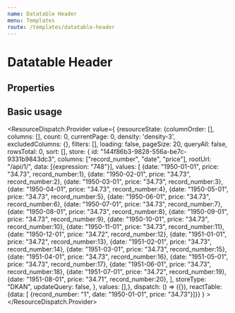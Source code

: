 ```yaml
---
name: Datatable Header
menu: Templates
route: /templates/datatable-header
---
```



# Datatable Header

## Properties

<Props of={DataTableHeader} />

## Basic usage
<ResourceDispatch.Provider value={ {resourceState: {columnOrder: [],
  columns: [],
  count: 0,
  currentPage: 0,
  density: 'density-3',
  excludedColumns: {},
  filters: [],
  loading: false,
  pageSize: 20,
  queryAll: false,
  rowsTotal: 0,
  sort: [],
  store: {
    id: "144f86b3-9828-556a-be7c-9331b9843dc3",
columns: ["record_number", "date", "price"],
rootUrl: "/api/1/",
data: [{expression: "748"}],
values: [
{date: "1950-01-01", price: "34.73", record_number:1},
{date: "1950-02-01", price: "34.73", record_number:2},
{date: "1950-03-01", price: "34.73", record_number:3},
{date: "1950-04-01", price: "34.73", record_number:4},
{date: "1950-05-01", price: "34.73", record_number:5},
{date: "1950-06-01", price: "34.73", record_number:6},
{date: "1950-07-01", price: "34.73", record_number:7},
{date: "1950-08-01", price: "34.73", record_number:8},
{date: "1950-09-01", price: "34.73", record_number:9},
{date: "1950-10-01", price: "34.73", record_number:10},
{date: "1950-11-01", price: "34.73", record_number:11},
{date: "1950-12-01", price: "34.72", record_number:12},
{date: "1951-01-01", price: "34.72", record_number:13},
{date: "1951-02-01", price: "34.73", record_number:14},
{date: "1951-03-01", price: "34.73", record_number:15},
{date: "1951-04-01", price: "34.73", record_number:16},
{date: "1951-05-01", price: "34.73", record_number:17},
{date: "1951-06-01", price: "34.73", record_number:18},
{date: "1951-07-01", price: "34.72", record_number:19},
{date: "1951-08-01", price: "34.71", record_number:20},
],
storeType: "DKAN",
updateQuery: false,
  },
  values: [],}, dispatch: () => ({}), reactTable: {data: [
  {record_number: "1", date: "1950-01-01", price: "34.73"}]}} } >
  <DataTableHeader />
</ResourceDispatch.Provider>